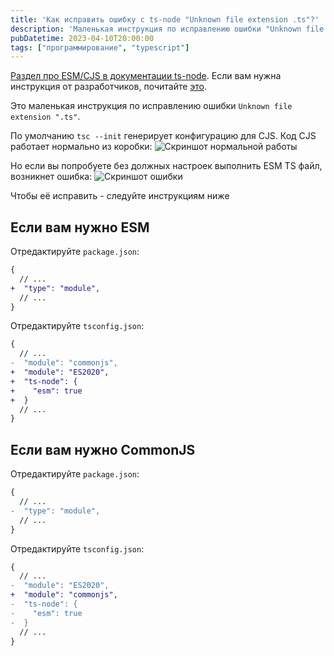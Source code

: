 ```yaml
---
title: 'Как исправить ошибку с ts-node "Unknown file extension .ts"?'
description: 'Маленькая инструкция по исправлению ошибки "Unknown file extension ".ts""'
pubDatetime: 2023-04-10T20:00:00
tags: ["программирование", "typescript"]
---
```



<Alert>[Раздел про ESM/CJS в документации ts-node](https://typestrong.org/ts-node/docs/imports).</Alert>
<Alert>Если вам нужна инструкция от разработчиков, почитайте [это](https://github.com/TypeStrong/ts-node#err_unknown_file_extension).</Alert>

Это маленькая инструкция по исправлению ошибки `Unknown file extension ".ts"`.

По умолчанию `tsc --init` генерирует конфигурацию для CJS. Код CJS работает нормально из коробки:
![Скриншот нормальной работы](/uploads/kak-ispravit-unknown-extension-ts-node/cjs-work.png)

Но если вы попробуете без должных настроек выполнить ESM TS файл, возникнет ошибка:
![Скриншот ошибки](/uploads/kak-ispravit-unknown-extension-ts-node/esm-not-work.png)

Чтобы её исправить - следуйте инструкциям ниже

## Если вам нужно ESM

Отредактируйте `package.json`:

```diff
{
  // ...
+  "type": "module",
  // ...
}
```

Отредактируйте `tsconfig.json`:

```diff
{
  // ...
-  "module": "commonjs",
+  "module": "ES2020",
+  "ts-node": {
+    "esm": true
+  }
  // ...
}
```

## Если вам нужно CommonJS

Отредактируйте `package.json`:

```diff
{
  // ...
-  "type": "module",
  // ...
}
```

Отредактируйте `tsconfig.json`:

```diff
{
  // ...
-  "module": "ES2020",
+  "module": "commonjs",
-  "ts-node": {
-    "esm": true
-  }
  // ...
}
```
